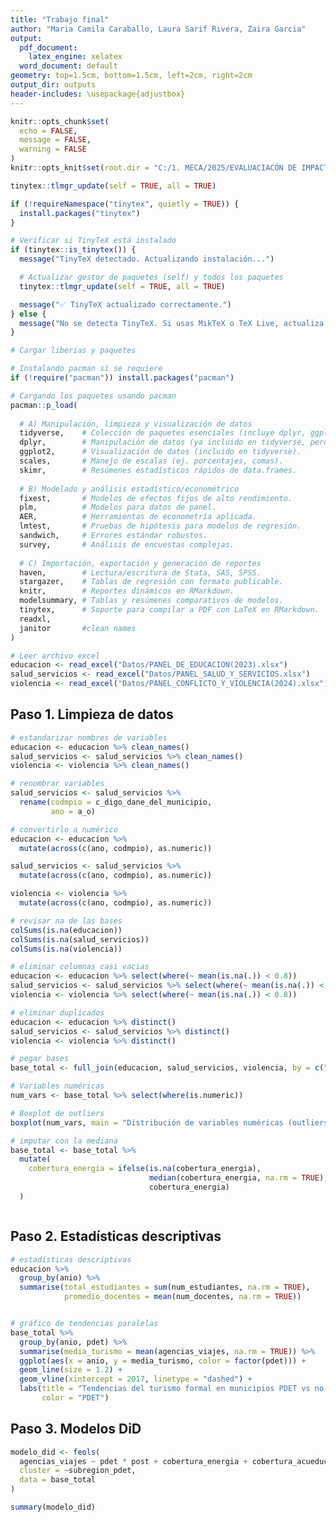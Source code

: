 ```yaml
---
title: "Trabajo final"
author: "Maria Camila Caraballo, Laura Sarif Rivera, Zaira Garcia"
output:
  pdf_document:
    latex_engine: xelatex
  word_document: default
geometry: top=1.5cm, bottom=1.5cm, left=2cm, right=2cm
output_dir: outputs
header-includes: \usepackage{adjustbox}
---
```


```r
knitr::opts_chunk$set(
  echo = FALSE,
  message = FALSE,
  warning = FALSE
)
knitr::opts_knit$set(root.dir = "C:/1. MECA/2025/EVALUACIACÓN DE IMPACTO- Raachid Raaj/Trabajo final/Trabajo-Final--Evaluaci-n-de-impacto")

tinytex::tlmgr_update(self = TRUE, all = TRUE)

if (!requireNamespace("tinytex", quietly = TRUE)) {
  install.packages("tinytex")
}

# Verificar si TinyTeX está instalado
if (tinytex::is_tinytex()) {
  message("TinyTeX detectado. Actualizando instalación...")

  # Actualizar gestor de paquetes (self) y todos los paquetes
  tinytex::tlmgr_update(self = TRUE, all = TRUE)

  message("✅ TinyTeX actualizado correctamente.")
} else {
  message("No se detecta TinyTeX. Si usas MikTeX o TeX Live, actualiza manualmente.")
}
```

```r
# Cargar liberias y paquetes

# Instalando pacman si se requiere
if (!require("pacman")) install.packages("pacman")

# Cargando los paquetes usando pacman
pacman::p_load(
  
  # A) Manipulación, limpieza y visualización de datos
  tidyverse,    # Colección de paquetes esenciales (incluye dplyr, ggplot2, etc.)
  dplyr,        # Manipulación de datos (ya incluido en tidyverse, pero lo dejamos explícito).
  ggplot2,      # Visualización de datos (incluido en tidyverse).
  scales,       # Manejo de escalas (ej. porcentajes, comas).
  skimr,        # Resúmenes estadísticos rápidos de data.frames.
  
  # B) Modelado y análisis estadístico/econométrico
  fixest,       # Modelos de efectos fijos de alto rendimiento.
  plm,          # Modelos para datos de panel.
  AER,          # Herramientas de econometría aplicada.
  lmtest,       # Pruebas de hipótesis para modelos de regresión.
  sandwich,     # Errores estándar robustos.
  survey,       # Análisis de encuestas complejas.
  
  # C) Importación, exportación y generación de reportes
  haven,        # Lectura/escritura de Stata, SAS, SPSS.
  stargazer,    # Tablas de regresión con formato publicable.
  knitr,        # Reportes dinámicos en RMarkdown.
  modelsummary, # Tablas y resúmenes comparativos de modelos.
  tinytex,      # Soporte para compilar a PDF con LaTeX en RMarkdown.
  readxl,
  janitor       #clean names
)

# Leer archivo excel
educacion <- read_excel("Datos/PANEL_DE_EDUCACION(2023).xlsx")
salud_servicios <- read_excel("Datos/PANEL_SALUD_Y_SERVICIOS.xlsx")
violencia <- read_excel("Datos/PANEL_CONFLICTO_Y_VIOLENCIA(2024).xlsx")

```

## Paso 1. Limpieza de datos 

```r
# estandarizar nombres de variables
educacion <- educacion %>% clean_names()
salud_servicios <- salud_servicios %>% clean_names()
violencia <- violencia %>% clean_names()

# renombrar variables 
salud_servicios <- salud_servicios %>%
  rename(codmpio = c_digo_dane_del_municipio,
         ano = a_o)

# convertirlo a numérico
educacion <- educacion %>%
  mutate(across(c(ano, codmpio), as.numeric))

salud_servicios <- salud_servicios %>%
  mutate(across(c(ano, codmpio), as.numeric))

violencia <- violencia %>%
  mutate(across(c(ano, codmpio), as.numeric))

# revisar na de las bases
colSums(is.na(educacion))
colSums(is.na(salud_servicios))
colSums(is.na(violencia))

# eliminar columnas casi vacias
educacion <- educacion %>% select(where(~ mean(is.na(.)) < 0.8))
salud_servicios <- salud_servicios %>% select(where(~ mean(is.na(.)) < 0.8))
violencia <- violencia %>% select(where(~ mean(is.na(.)) < 0.8))

# eliminar duplicados 
educacion <- educacion %>% distinct()
salud_servicios <- salud_servicios %>% distinct()
violencia <- violencia %>% distinct()

# pegar bases
base_total <- full_join(educacion, salud_servicios, violencia, by = c("codmpio", "ano"))

# Variables numéricas
num_vars <- base_total %>% select(where(is.numeric))

# Boxplot de outliers
boxplot(num_vars, main = "Distribución de variables numéricas (outliers posibles)")

# imputar con la mediana
base_total <- base_total %>%
  mutate(
    cobertura_energia = ifelse(is.na(cobertura_energia),
                               median(cobertura_energia, na.rm = TRUE),
                               cobertura_energia)
  )



```

## Paso 2. Estadísticas descriptivas
```r
# estadísticas descriptivas
educacion %>%
  group_by(anio) %>%
  summarise(total_estudiantes = sum(num_estudiantes, na.rm = TRUE),
            promedio_docentes = mean(num_docentes, na.rm = TRUE))


# gráfico de tendencias paralelas
base_total %>%
  group_by(anio, pdet) %>%
  summarise(media_turismo = mean(agencias_viajes, na.rm = TRUE)) %>%
  ggplot(aes(x = anio, y = media_turismo, color = factor(pdet))) +
  geom_line(size = 1.2) +
  geom_vline(xintercept = 2017, linetype = "dashed") +
  labs(title = "Tendencias del turismo formal en municipios PDET vs no PDET",
       color = "PDET")


```

## Paso 3. Modelos DiD
```r
modelo_did <- feols(
  agencias_viajes ~ pdet * post + cobertura_energia + cobertura_acueducto + cobertura_internet | cod_municipio + anio,
  cluster = ~subregion_pdet,
  data = base_total
)

summary(modelo_did)
```

